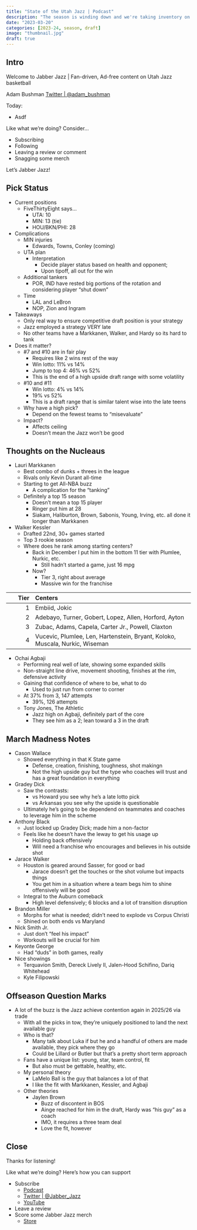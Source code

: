 ```yaml
---
title: "State of the Utah Jazz | Podcast"
description: "The season is winding down and we're taking inventory on the state of the team. From pick status and remaining schedule to the core nucleus and future roster construction."
date: "2023-03-20"
categories: [2023-24, season, draft]
image: "thumbnail.jpg"
draft: true
---
```


## Intro

Welcome to Jabber Jazz | Fan-driven, Ad-free content on Utah Jazz basketball

Adam Bushman [Twitter | @adam_bushman](https://www.twitter.com/adam_bushman)

Today:

*   Asdf

Like what we're doing? Consider...

*   Subscribing
*   Following
*   Leaving a review or comment
*   Snagging some merch

Let's Jabber Jazz!


## Pick Status

*   Current positions
    -   FiveThirtyEight says...
        *   UTA: 10
        *   MIN: 13 (tie)
        *   HOU/BKN/PHI: 28
*   Complications
    -   MIN injuries
        *   Edwards, Towns, Conley (coming)
    -   UTA plan
        *   Interpretation
            -   Decide player status based on health and opponent;
            -   Upon tipoff, all out for the win
    -   Additional tankers
        *   POR, IND have rested big portions of the rotation and considering player "shut down"
    -   Time
        *   LAL and LeBron
        *   NOP, Zion and Ingram
*   Takeaways
    -   Only real way to ensure competitive draft position is your strategy
    -   Jazz employed a strategy VERY late
    -   No other teams have a Markkanen, Walker, and Hardy so its hard to tank
*   Does it matter?
    -   #7 and #10 are in fair play
        *   Requires like 2 wins rest of the way
        *   Win lotto: 11% vs 14%
        *   Jump to top 4: 46% vs 52%
        *   This is the end of a high upside draft range with some volatility
    -   #10 and #11
        *   Win lotto: 4% vs 14%
        *   19% vs 52%
        *   This is a draft range that is similar talent wise into the late teens
    -   Why have a high pick?
        *   Depend on the fewest teams to "misevaluate" 
    -   Impact?
        *   Affects ceiling
        *   Doesn't mean the Jazz won't be good


## Thoughts on the Nucleaus

*   Lauri Markkanen
    -   Best combo of dunks + threes in the league
    -   Rivals only Kevin Durant all-time
    -   Starting to get All-NBA buzz
        *   A complication for the "tanking"
    -   Definitely a top 15 season
        *   Doesn't mean a top 15 player
        *   Ringer put him at 28
        *   Siakam, Haliburton, Brown, Sabonis, Young, Irving, etc. all done it longer than Markkanen
*   Walker Kessler
    -   Drafted 22nd, 30+ games started
    -   Top 3 rookie season
    -   Where does he rank among starting centers?
        *   Back in December I put him in the bottom 11 tier with Plumlee, Nurkic, etc.
            -   Still hadn't started a game, just 16 mpg
        *   Now?
            -   Tier 3, right about average
            -   Massive win for the franchise
            
|Tier|Centers|
|-----:|:-----------------------------------|
|1|Embiid, Jokic|
|2|Adebayo, Turner, Gobert, Lopez, Allen, Horford, Ayton|
|3|Zubac, Adams, Capela, Carter Jr., Powell, Claxton| Valanciunas, Duren, Sengun, Poeltl, Porzingis|
|4|Vucevic, Plumlee, Len, Hartenstein, Bryant, Koloko, Muscala, Nurkic, Wiseman|
          
            
*   Ochai Agbaji
    -   Performing real well of late, showing some expanded skills
    -   Non-straight line drive, movement shooting, finishes at the rim, defensive activity
    -   Gaining that confidence of where to be, what to do
        *   Used to just run from corner to corner
    -   At 37% from 3, 147 attempts
        *   39%, 126 attempts
    -   Tony Jones, The Athletic
        *   Jazz high on Agbaji, definitely part of the core
        *   They see him as a 2; lean toward a 3 in the draft


## March Madness Notes

*   Cason Wallace
    -   Showed everything in that K State game
        *   Defense, creation, finishing, toughness, shot makingn
        *   Not the high upside guy but the type who coaches will trust and has a great foundation in everything
*   Gradey Dick
    -   Saw the contrasts:
        *   vs Howard you see why he's a late lotto pick
        *   vs Arkansas you see why the upside is questionable
    -   Ultimately he's going to be dependend on teammates and coaches to leverage him in the scheme
*   Anthony Black
    -   Just locked up Gradey Dick; made him a non-factor
    -   Feels like he doesn't have the leway to get his usage up
        *   Holding back offensively
        *   Will need a franchise who encourages and believes in his outside shot
*   Jarace Walker
    -   Houston is geared around Sasser, for good or bad
        *   Jarace doesn't get the touches or the shot volume but impacts things
        *   You get him in a situation where a team begs him to shine offensively will be good
    -   Integral to the Auburn comeback
        *   High level defensively; 6 blocks and a lot of transition disruption
*   Brandon Miller
    -   Morphs for what is needed; didn't need to explode vs Corpus Christi
    -   Shined on both ends vs Maryland
*   Nick Smith Jr.
    -   Just don't "feel his impact"
    -   Workouts will be crucial for him
*   Keyonte George
    -   Had "duds" in both games, really
*   Nice showings
    -   Terquavion Smith, Dereck Lively II, Jalen-Hood Schifino, Dariq Whitehead
    -   Kyle Filipowski


## Offseason Question Marks

*   A lot of the buzz is the Jazz achieve contention again in 2025/26 via trade
    -   With all the picks in tow, they're uniquely positioned to land the next available guy
    -   Who is that?
        *   Many talk about Luka if but he and a handful of others are made available, they pick where they go
        *   Could be Lillard or Butler but that's a pretty short term approach
    -   Fans have a unique list: young, star, team control, fit
        *   But also must be gettable, healthy, etc.
    -   My personal theory
        *   LaMelo Ball is the guy that balances a lot of that
        *   I like the fit with Markkanen, Kessler, and Agbaji
    -   Other theories
        *   Jaylen Brown
            -   Buzz of discontent in BOS
            -   Ainge reached for him in the draft, Hardy was "his guy" as a coach
            -   IMO, it requires a three team deal
            -   Love the fit, however


## Close

Thanks for listening!

Like what we're doing? Here's how you can support

*   Subscribe
    -   [Podcast](https://linktr.ee/jabberjazz)
    -   [Twitter | @Jabber_Jazz](https://twitter.com/Jabber_Jazz)
    -   [YouTube](https://www.youtube.com/jabberjazz)
*   Leave a review
*   Score some Jabber Jazz merch
    -   [Store](https://jabber-jazz.myspreadshop.com/)
